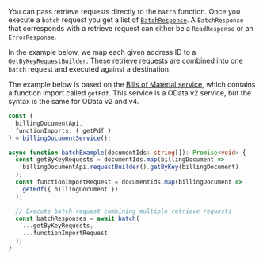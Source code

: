 You can pass retrieve requests directly to the `batch` function.
Once you execute a `batch` request you get a list of [`BatchResponse`](#responses).
A `BatchResponse` that corresponds with a retrieve request can either be a `ReadResponse` or an `ErrorResponse`.

In the example below, we map each given address ID to a [`GetByKeyRequestBuilder`](#getbykey-request-builder).
These retrieve requests are combined into one `batch` request and executed against a destination.

The example below is based on the [Bills of Material service](https://api.sap.com/api/OP_API_BILLING_DOCUMENT_SRV_0001/overview), which contains a function import called `getPdf`.
This service is a OData v2 service, but the syntax is the same for OData v2 and v4.

```ts
const {
  billingDocumentApi,
  functionImports: { getPdf }
} = billingDocumentService();

async function batchExample(documentIds: string[]): Promise<void> {
  const getByKeyRequests = documentIds.map(billingDocument =>
    billingDocumentApi.requestBuilder().getByKey(billingDocument)
  );
  const functionImportRequest = documentIds.map(billingDocument =>
    getPdf({ billingDocument })
  );

  // Execute batch request combining multiple retrieve requests
  const batchResponses = await batch(
    ...getByKeyRequests,
    ...functionImportRequest
  );
}
```

